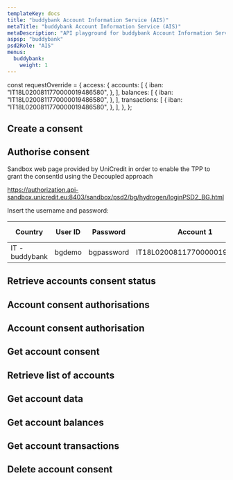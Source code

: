 ```yaml
---
templateKey: docs
title: "buddybank Account Information Service (AIS)"
metaTitle: "buddybank Account Information Service (AIS)"
metaDescription: "API playground for buddybank Account Information Service (AIS)"
aspsp: "buddybank"
psd2Role: "AIS"
menus:
  buddybank:
    weight: 1
---
```


const requestOverride = {
  access: {
    accounts: [
      {
        iban: "IT18L0200811770000019486580",
      },
    ],
    balances: [
      {
        iban: "IT18L0200811770000019486580",
      },
    ],
    transactions: [
      {
        iban: "IT18L0200811770000019486580",
      },
    ],
  },
};

  <step>

## Create a consent

  <StepCreateAccountConsent requestOverride={requestOverride} />
  </step>
<step>

## Authorise consent

Sandbox web page provided by UniCredit in order to enable the TPP to grant the consentId using the Decoupled approach

  https://authorization.api-sandbox.unicredit.eu:8403/sandbox/psd2/bg/hydrogen/loginPSD2_BG.html

  Insert the username and password:

  |Country|User ID|Password|Account 1|Account 2|Account 3|Account 4|
|--- |--- |--- |--- |--- |--- |--- |
|IT - buddybank|bgdemo|bgpassword|IT18L0200811770000019486580||||

</step>
  <step>

## Retrieve accounts consent status

  <AccountConsentStatus/>
  </step>
  <step>

## Account consent authorisations

  <StepAccountConsentAuthorisations/>
  </step>
  <step>

## Account consent authorisation

  <StepAccountConsentAuthorisation/>
  </step>
  <step>

## Get account consent

  <StepGetAccountConsent/>
  </step>
  <step>

## Retrieve list of accounts

  <StepAccounts/>
  </step>
  <step>

## Get account data

  <StepAccount/>
  </step>
  <step>

## Get account balances

  <StepBalances/>
  </step>
  <step>

## Get account transactions

  <StepTransactions/>
  </step>
  <step>

## Delete account consent

  <DeleteAccountConsent/>
  </step>
